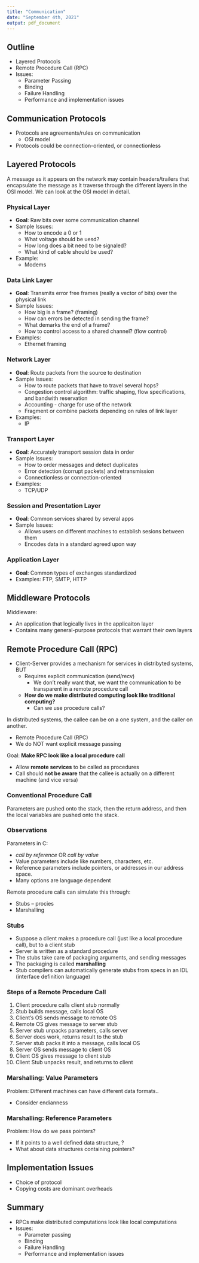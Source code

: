 ```yaml
---
title: "Communication"
date: "September 4th, 2021"
output: pdf_document
---
```


## Outline

* Layered Protocols
* Remote Procedure Call (RPC)
* Issues:
  * Parameter Passing
  * Binding
  * Failure Handling
  * Performance and implementation issues

## Communication Protocols

* Protocols are agreements/rules on communication
  * OSI model
* Protocols could be connection-oriented, or connectionless

## Layered Protocols

A message as it appears on the network may contain headers/trailers that encapsulate the message as it traverse through the different layers in the OSI model. We can look at the OSI model in detail.

### Physical Layer

* **Goal**: Raw bits over some communication channel
* Sample Issues:
    * How to encode a 0 or 1
    * What voltage should be uesd?
    * How long does a bit need to be signaled?
    * What kind of cable should be used?
* Example:
  * Modems

### Data Link Layer

* **Goal**: Transmits error free frames (really a vector of bits) over the physical link
* Sample Issues:
  * How big is a frame? (framing)
  * How can errors be detected in sending the frame?
  * What demarks the end of a frame?
  * How to control access to a shared channel? (flow control)
* Examples:
  * Ethernet framing


### Network Layer

* **Goal**: Route packets from the source to destination
* Sample Issues:
  * How to route packets that have to travel several hops?
  * Congestion control algorithm: traffic shaping, flow specifications, and bandwith reservation
  * Accounting - charge for use of the network
  * Fragment or combine packets depending on rules of link layer
* Examples:
  * IP

### Transport Layer

* **Goal**: Accurately transport session data in order
* Sample Issues:
  * How to order messages and detect duplicates
  * Error detection (corrupt packets) and retransmission
  * Connectionless or connection-oriented
* Examples:
  * TCP/UDP

### Session and Presentation Layer

* **Goal**: Common services shared by several apps
* Sample Issues:
  * Allows users on different machines to establish sesions between them
  * Encodes data in a standard agreed upon way

### Application Layer

* **Goal**: Common types of exchanges standardized
* Examples: FTP, SMTP, HTTP

## Middleware Protocols

Middleware:

* An application that logically lives in the applicaiton layer
* Contains many general-purpose protocols that warrant their own layers

## Remote Procedure Call (RPC)

* Client-Server provides a mechanism for services in distribyted systems, BUT
  * Requires explicit communication (send/recv)
    * We don't really want that, we want the communication to be transparent in a remote procedure call
  * **How do we make distributed computing look like traditional computing?**
    * Can we use procedure calls?

In distributed systems, the callee can be on a one system, and the caller on another.

* Remote Procedure Call (RPC)
* We do NOT want explicit message passing


Goal: **Make RPC look like a local procedure call**

* Allow **remote services** to be called as procedures
* Call should **not be aware** that the callee is actually on a different machine (and vice versa)

### Conventional Procedure Call

Parameters are pushed onto the stack, then the return address, and then the local variables are pushed onto the stack.

### Observations

Parameters in C:

* *call by reference* OR *call by value*
* Value parameters include like numbers, characters, etc.
* Reference parameters include pointers, or addresses in our address space.
* Many options are language dependent

Remote procedure calls can simulate this through:

* Stubs -- procies
* Marshalling


### Stubs

* Suppose a client makes a procedure call (just like a local procedure call), but to a client stub
* Server is written as a standard procedure
* The stubs take care of packaging arguments, and sending messages
* The packaging is called **marshalling**
* Stub compilers can automatically generate stubs from specs in an IDL (interface definition language)

### Steps of a Remote Procedure Call

1. Client procedure calls client stub normally
2. Stub builds message, calls local OS
3. Client's OS sends message to remote OS
4. Remote OS gives message to server stub
5. Server stub unpacks parameters, calls server
6. Server does work, returns result to the stub
7. Server stub packs it into a message, calls local OS
8. Server OS sends message to client OS
9. Client OS gives message to client stub
10. Client Stub unpacks result, and returns to client


### Marshalling: Value Parameters

Problem: Different machines can have different data formats..

* Consider endianness

### Marshalling: Reference Parameters

Problem: How do we pass pointers?

* If it points to a well defined data structure, ?
* What about data structures containing pointers?

## Implementation Issues

* Choice of protocol
* Copying costs are dominant overheads

## Summary

* RPCs make distributed computations look like local computations
* Issues:
  * Parameter passing
  * Binding
  * Failure Handling
  * Performance and implementation issues
